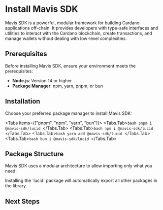 
# Install Mavis SDK

Mavis SDK is a powerful, modular framework for building Cardano applications off-chain. It provides developers with type-safe interfaces and utilities to interact with the Cardano blockchain, create transactions, and manage wallets without dealing with low-level complexities.

## Prerequisites

Before installing Mavis SDK, ensure your environment meets the prerequisites:

- **Node.js**: Version 14 or higher
- **Package Manager**: npm, yarn, pnpm, or bun

## Installation

Choose your preferred package manager to install Mavis SDK:

<Tabs items={["pnpm", "npm", "yarn", "bun"]}>
  <Tabs.Tab>```bash pnpm i @mavis-sdk/lucid ```</Tabs.Tab>
  <Tabs.Tab>```bash npm i @mavis-sdk/lucid ```</Tabs.Tab>
  <Tabs.Tab>```bash yarn add @mavis-sdk/lucid ```</Tabs.Tab>
  <Tabs.Tab>```bash bun i @mavis-sdk/lucid ```</Tabs.Tab>
</Tabs>

## Package Structure

Mavis SDK uses a modular architecture to allow importing only what you need:

<FileTree>
  <FileTree.Folder name="mavis-sdk" defaultOpen>
    <FileTree.Folder name="packages" defaultOpen>
      <FileTree.File name="mavis-sdk/lucid ⇀      Main package for Mavis SDK" />
      <FileTree.File name="mavis-sdk/bip39 ⇀      Package for BIP-39 mnemonic code" />
      <FileTree.File name="mavis-sdk/core-types ⇀ Core types used across Mavis SDK packages" />
      <FileTree.File name="mavis-sdk/core-utils ⇀ Core utilities used across Mavis SDK packages" />
      <FileTree.File name="mavis-sdk/crc8 ⇀       Package for CRC8 calculation" />
      <FileTree.File name="mavis-sdk/plutus ⇀     Package for Plutus integration" />
      <FileTree.File name="mavis-sdk/provider ⇀   Package for providing data " />
      <FileTree.File name="mavis-sdk/sign_data ⇀  Package for signing data" />
      <FileTree.File name="mavis-sdk/utils ⇀      Utility functions for Mavis SDK" />
      <FileTree.File name="mavis-sdk/wallet ⇀     Wallet package for Mavis SDK" />
    </FileTree.Folder>
  </FileTree.Folder>
</FileTree>

<Callout type="info">
  Installing the `lucid` package will automatically export all other packages in
  the library.
</Callout>

## Next Steps

<Cards>
  <Cards.Card
    icon="📕"
    title="Documentation"
    href="/documentation/core-concepts/instantiate-evolution"
  />
  <Cards.Card
    icon="🔍"
    title="Under the hood"
    href="/documentation/under-the-hood"
  />
</Cards>
